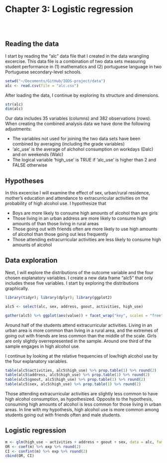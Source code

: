 # Chapter 3: Logistic regression
<br>
<br>

## Reading the data

I start by reading the "alc" data file that I created in the data wrangling excercise. This data file is a combination of two data sets measuring student performance in (1) mathematics and (2) portuguese language in two Portuguese secondary-level schools.

```r
setwd("~/Documents/GitHub/IODS-project/data")
alc <- read.csv(file = "alc.csv")
```

After loading the data, I continue by exploring its structure and dimensions.

```r
str(alc)
dim(alc)
```

Our data includes 35 variables (columns) and 382 observations (rows). When creating the combined analysis data we have done the following adjustments: 

* The variables not used for joining the two data sets have been combined by averaging (including the grade variables)
* 'alc_use' is the average of alchohol consumption on workdays (Dalc) and on weekends (Walc)
* The logical variable 'high_use' is TRUE if 'alc_use' is higher than 2 and FALSE otherwise

## Hypotheses

In this excercise I will examine the effect of sex, urban/rural residence, mother's education and attendance to extracurricular activities on the probability of high alcohol use. I hypothesize that

* Boys are more likely to consume high amounts of alcohol than are girls
* Those living in an urban address are more likely to consume high amounts of than those living in rural areas
* Those going out with friends often are more likely to use high amounts of alcohol than those going out less frequently
* Those attending extracurricular activities are less likely to consume high amounts of alcohol

## Data exploration

Next, I will explore the distributions of the outcome variable and the four chosen explanatory variables. I create a new data frame "alc5" that only includes these five variables. I start by exploring the distributions graphically.

```r
library(tidyr); library(dplyr); library(ggplot2)

alc5 <- select(alc, sex, address, goout, activities, high_use)
```

```r
gather(alc5) %>% ggplot(aes(value)) + facet_wrap("key", scales = "free") + geom_bar()
```

Around half of the students attend extracurricular activities. Living in an urban area is more common than living in a rural area, and the extremes of going out with friends are less common than the middle of the scale. Girls are only slightly overrepresented in the sample. Around one third of the sample engages in high alcohol use.

I continue by looking at the relative frequencies of low/high alcohol use by the four explanatory variables.

```r
table(alc5$activities, alc5$high_use) %>% prop.table(1) %>% round(2)
table(alc5$address, alc5$high_use) %>% prop.table(1) %>% round(2)
table(alc5$goout, alc5$high_use) %>% prop.table(1) %>% round(2)
table(alc5$sex, alc5$high_use) %>% prop.table(1) %>% round(2)
```

Those attending extracurricular activities are slightly less common to have high alcohol consumption, as hypothesized. Opposite to the hypothesis, consuming high amounts of alcohol is less common for those living in urban areas. In line with my hypothesis, high alcohol use is more common among students going out with friends often and male students.

## Logistic regression

```r
m <- glm(high_use ~ activities + address + goout + sex, data = alc, family = "binomial")
OR <- coef(m) %>% exp %>% round(2)
CI <- confint(m) %>% exp %>% round(2)
cbind(OR, CI)
```

